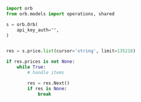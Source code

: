 ```python List.py
import orb
from orb.models import operations, shared

s = orb.Orb(
    api_key_auth="",
)


res = s.price.list(cursor='string', limit=135218)

if res.prices is not None:
    while True:
        # handle items

        res = res.Next()
        if res is None:
            break

```
